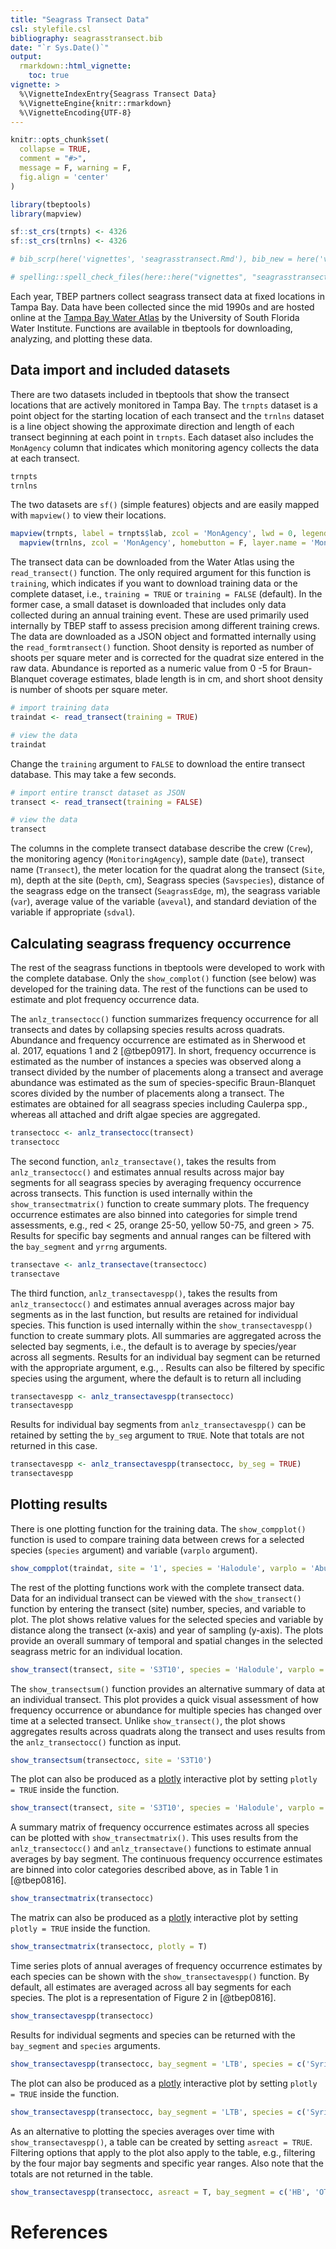```yaml
---
title: "Seagrass Transect Data"
csl: stylefile.csl
bibliography: seagrasstransect.bib
date: "`r Sys.Date()`"
output: 
  rmarkdown::html_vignette:
    toc: true
vignette: >
  %\VignetteIndexEntry{Seagrass Transect Data}
  %\VignetteEngine{knitr::rmarkdown}
  %\VignetteEncoding{UTF-8}
---
```


```r
knitr::opts_chunk$set(
  collapse = TRUE,
  comment = "#>",
  message = F, warning = F, 
  fig.align = 'center'
)

library(tbeptools)
library(mapview)

sf::st_crs(trnpts) <- 4326
sf::st_crs(trnlns) <- 4326

# bib_scrp(here('vignettes', 'seagrasstransect.Rmd'), bib_new = here('vignettes', 'seagrasstransect.bib'), ext_bib = 'https://raw.githubusercontent.com/tbep-tech/tbep-refs/master/bibs.bib')

# spelling::spell_check_files(here::here("vignettes", "seagrasstransect.Rmd"))
```

Each year, TBEP partners collect seagrass transect data at fixed locations in Tampa Bay.  Data have been collected since the mid 1990s and are hosted online at the [Tampa Bay Water Atlas](https://www.tampabay.wateratlas.usf.edu/) by the University of South Florida Water Institute.  Functions are available in tbeptools for downloading, analyzing, and plotting these data. 

## Data import and included datasets

There are two datasets included in tbeptools that show the transect locations that are actively monitored in Tampa Bay.  The `trnpts` dataset is a point object for the starting location of each transect and the `trnlns` dataset is a line object showing the approximate direction and length of each transect beginning at each point in `trnpts`.  Each dataset also includes the `MonAgency` column that indicates which monitoring agency collects the data at each transect. 

```r
trnpts
trnlns
```

The two datasets are `sf()` (simple features) objects and are easily mapped with `mapview()` to view their locations.

```r
mapview(trnpts, label = trnpts$lab, zcol = 'MonAgency', lwd = 0, legend = F, homebutton = F) + 
  mapview(trnlns, zcol = 'MonAgency', homebutton = F, layer.name = 'Monitoring Agency', lwd = 4)
```

The transect data can be downloaded from the Water Atlas using the `read_transect()` function.  The only required argument for this function is `training`, which indicates if you want to download training data or the complete dataset, i.e., `training = TRUE` or `training = FALSE` (default).  In the former case, a small dataset is downloaded that includes only data collected during an annual training event. These are used primarily used internally by TBEP staff to assess precision among different training crews. The data are downloaded as a JSON object and formatted internally using the `read_formtransect()` function.  Shoot density is reported as number of shoots per square meter and is corrected for the quadrat size entered in the raw data. Abundance is reported as a numeric value from 0 -5 for Braun-Blanquet coverage estimates, blade length is in cm, and short shoot density is number of shoots per square meter.  

```r
# import training data
traindat <- read_transect(training = TRUE)

# view the data
traindat
```

Change the `training` argument to `FALSE` to download the entire transect database.  This may take a few seconds.

```r
# import entire transct dataset as JSON
transect <- read_transect(training = FALSE)

# view the data
transect
```

The columns in the complete transect database describe the crew (`Crew`), the monitoring agency (`MonitoringAgency`), sample date (`Date`), transect name (`Transect`), the meter location for the quadrat along the transect (`Site`, m), depth at the site (`Depth`, cm), Seagrass species (`Savspecies`), distance of the seagrass edge on the transect (`SeagrassEdge`, m), the seagrass variable (`var`), average value of the variable (`aveval`), and standard deviation of the variable if appropriate (`sdval`).  

## Calculating seagrass frequency occurrence

The rest of the seagrass functions in tbeptools were developed to work with the complete database.  Only the `show_complot()` function (see below) was developed for the training data.  The rest of the functions can be used to estimate and plot frequency occurrence data.  

The `anlz_transectocc()` function summarizes frequency occurrence for all transects and dates by collapsing species results across quadrats.  Abundance and frequency occurrence are estimated as in Sherwood et al. 2017, equations 1 and 2 [@tbep0917]. In short, frequency occurrence is estimated as the number of instances a species was observed along a transect divided by the number of placements along a transect and average abundance was estimated as the sum of species-specific Braun-Blanquet scores divided by the number of placements along a transect.  The estimates are obtained for all seagrass species including Caulerpa spp., whereas all attached and drift algae species are aggregated.

```r
transectocc <- anlz_transectocc(transect)
transectocc
```

The second function, `anlz_transectave()`, takes the results from `anlz_transectocc()` and estimates annual results across major bay segments for all seagrass species by averaging frequency occurrence across transects.  This function is used internally within the `show_transectmatrix()` function to create summary plots. The frequency occurrence estimates are also binned into categories for simple trend assessments, e.g., red < 25, orange 25-50, yellow 50-75, and green > 75.  Results for specific bay segments and annual ranges can be filtered with the `bay_segment` and `yrrng` arguments.

```r
transectave <- anlz_transectave(transectocc)
transectave
```

The third function, `anlz_transectavespp()`, takes the results from `anlz_transectocc()` and estimates annual averages across major bay segments as in the last function, but results are retained for individual species.  This function is used internally within the `show_transectavespp()` function to create summary plots.  All summaries are aggregated across the selected bay segments, i.e., the default is to average by species/year across all segments.  Results for an individual bay segment can be returned with the appropriate argument, e.g., \code{bay_segment = 'OTB'}.  Results can also be filtered by specific species using the \code{species} argument, where the default is to return all including \textit{Caulerpa spp.}

```r
transectavespp <- anlz_transectavespp(transectocc)
transectavespp
```

Results for individual bay segments from `anlz_transectavespp()` can be retained by setting the `by_seg` argument to `TRUE`.  Note that totals are not returned in this case. 

```r
transectavespp <- anlz_transectavespp(transectocc, by_seg = TRUE)
transectavespp
```

## Plotting results

There is one plotting function for the training data.  The `show_compplot()` function is used to compare training data between crews for a selected species (`species` argument) and variable (`varplo` argument). 

```r
show_compplot(traindat, site = '1', species = 'Halodule', varplo = 'Abundance', base_size = 14)
```

The rest of the plotting functions work with the complete transect data. Data for an individual transect can be viewed with the `show_transect()` function by entering the transect (site) number, species, and variable to plot.  The plot shows relative values for the selected species and variable by distance along the transect (x-axis) and year of sampling (y-axis).  The plots provide an overall summary of temporal and spatial changes in the selected seagrass metric for an individual location.  

```r
show_transect(transect, site = 'S3T10', species = 'Halodule', varplo = 'Abundance')
```

The `show_transectsum()` function provides an alternative summary of data at an individual transect. This plot provides a quick visual assessment of how frequency occurrence or abundance for multiple species has changed over time at a selected transect.  Unlike `show_transect()`, the plot shows aggregates results across quadrats along the transect and uses results from the `anlz_transectocc()` function as input.  

```r
show_transectsum(transectocc, site = 'S3T10')
```

The plot can also be produced as a [plotly](https://plotly.com/r/) interactive plot by setting `plotly = TRUE` inside the function. 

```r
show_transect(transect, site = 'S3T10', species = 'Halodule', varplo = 'Abundance', plotly = T)
```

A summary matrix of frequency occurrence estimates across all species can be plotted with `show_transectmatrix()`.  This uses results from the `anlz_transectocc()` and `anlz_transectave()` functions to estimate annual averages by bay segment.  The continuous frequency occurrence estimates are binned into color categories described above, as in Table 1 in [@tbep0816]. 

```r
show_transectmatrix(transectocc)
```

The matrix can also be produced as a [plotly](https://plotly.com/r/) interactive plot by setting `plotly = TRUE` inside the function. 

```r
show_transectmatrix(transectocc, plotly = T)
```

Time series plots of annual averages of frequency occurrence estimates by each species can be shown with the `show_transectavespp()` function.  By default, all estimates are averaged across all bay segments for each species.  The plot is a representation of Figure 2 in [@tbep0816].

```r
show_transectavespp(transectocc)
```

Results for individual segments and species can be returned with the `bay_segment` and `species` arguments.  

```r
show_transectavespp(transectocc, bay_segment = 'LTB', species = c('Syringodium', 'Thalassia'))
```

The plot can also be produced as a [plotly](https://plotly.com/r/) interactive plot by setting `plotly = TRUE` inside the function. 

```r
show_transectavespp(transectocc, bay_segment = 'LTB', species = c('Syringodium', 'Thalassia'), plotly = T)
```

As an alternative to plotting the species averages over time with `show_transectavespp()`, a table can be created by setting `asreact = TRUE`.  Filtering options that apply to the plot also apply to the table, e.g., filtering by the four major bay segments and specific year ranges.  Also note that the totals are not returned in the table. 

```r
show_transectavespp(transectocc, asreact = T, bay_segment = c('HB', 'OTB', 'MTB', 'LTB'), yrrng = c(2006, 2012))
```

# References
